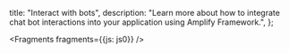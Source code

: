   title: "Interact with bots",
  description: "Learn more about how to integrate chat bot interactions into your application using Amplify Framework.",
};


<Fragments fragments={{js: js0}} />